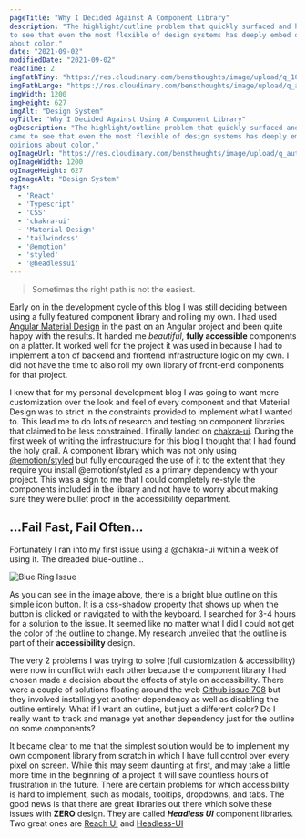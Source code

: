 ```yaml
---
pageTitle: "Why I Decided Against A Component Library"
description: "The highlight/outline problem that quickly surfaced and how I came
to see that even the most flexible of design systems has deeply embed opinions
about color."
date: "2021-09-02"
modifiedDate: "2021-09-02"
readTime: 2
imgPathTiny: "https://res.cloudinary.com/bensthoughts/image/upload/q_10/v1631046220/blog/articles/why-not-to-use-a-component-library/og-image_dcbajx.png"
imgPathLarge: "https://res.cloudinary.com/bensthoughts/image/upload/q_auto/v1631046220/blog/articles/why-not-to-use-a-component-library/og-image_dcbajx.png"
imgWidth: 1200
imgHeight: 627
imgAlt: "Design System"
ogTitle: "Why I Decided Against Using A Component Library"
ogDescription: "The highlight/outline problem that quickly surfaced and how I
came to see that even the most flexible of design systems has deeply embed
opinions about color."
ogImageUrl: "https://res.cloudinary.com/bensthoughts/image/upload/q_auto/v1631046220/blog/articles/why-not-to-use-a-component-library/og-image_dcbajx.png"
ogImageWidth: 1200
ogImageHeight: 627
ogImageAlt: "Design System"
tags:
  - 'React'
  - 'Typescript'
  - 'CSS'
  - 'chakra-ui'
  - 'Material Design'
  - 'tailwindcss'
  - '@emotion'
  - 'styled'
  - '@headlessui'
---
```


> Sometimes the right path is not the easiest.

Early on in the development cycle of this blog I was still deciding between
using a fully featured component library and rolling my own. I had used
[Angular Material Design](https://material.angular.io/) in the past on an
Angular project and been quite happy with the results.  It handed me
*beautiful*, **fully accessible** components on a platter. It worked well
for the project it was used in because I had to implement a ton of backend and
frontend infrastructure logic on my own. I did not have the time to also
roll my own library of front-end components for that project.

I knew that for my personal development blog I was going to want more
customization over the look and feel of every component and that Material Design
was to strict in the constraints provided to implement what I wanted to.
This lead me to do lots of research and testing on component libraries
that claimed to be less constrained. I finally landed on
[chakra-ui](https://chakra-ui.com/). During the first week of writing the
infrastructure for this blog I thought that I had found the holy grail. A
component library which was not only using
[@emotion/styled](https://emotion.sh/docs/introduction) but fully encouraged the
use of it to the extent that they require you install @emotion/styled as a
primary dependency with your project. This was a sign to me that I could
completely re-style the components included in the library and not have to worry
about making sure they were bullet proof in the accessibility department.

## ...Fail Fast, Fail Often...

Fortunately I ran into my first issue using a @chakra-ui within a week of
using it. The dreaded blue-outline...

![Blue Ring
Issue](https://res.cloudinary.com/bensthoughts/image/upload/v1631046220/blog/articles/why-not-to-use-a-component-library/blue-ring_yjtyjf.png)

As you can see in the image above, there is a bright blue outline on this simple
icon button. It is a css-shadow property that shows up when the button is
clicked or navigated to with the keyboard. I searched for 3-4 hours for a
solution to the issue. It seemed like no matter what I did I could not get
the color of the outline to change. My research unveiled that the outline
is part of their **accessibility** design.

The very 2 problems I was trying to solve (full customization & accessibility)
were now in conflict with each other because the component library I had chosen
made a decision about the effects of style on accessibility. There were a
couple of solutions floating around the web [Github issue
708](https://github.com/chakra-ui/chakra-ui/issues/708) but they involved
installing yet another dependency as well as disabling the outline entirely.
What if I want an outline, but just a different color? Do I really
want to track and manage yet another dependency just for the outline on some
components?

It became clear to me that the simplest solution would be to implement my own
component library from scratch in which I have full control over every pixel on
screen. While this may seem daunting at first, and may take a little more
time in the beginning of a project it will save countless hours of frustration
in the future. There are certain problems for which accessibility is hard to
implement, such as modals, tooltips, dropdowns, and tabs. The good news is
that there are great libraries out there which solve these issues with **ZERO**
design. They are called ***Headless UI*** component libraries. Two
great ones are [Reach UI](https://reach.tech/) and [Headless-UI](https://headlessui.dev/)

